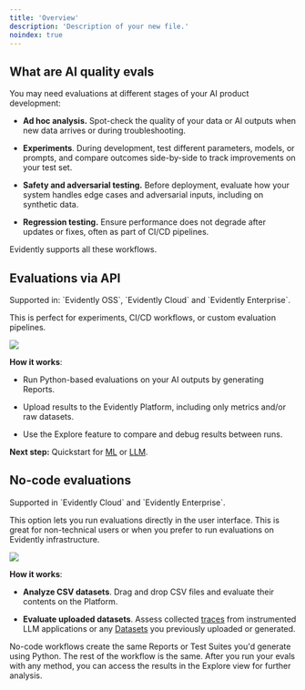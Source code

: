```yaml
---
title: 'Overview'
description: 'Description of your new file.'
noindex: true
---
```


## What are AI quality evals

You may need evaluations at different stages of your AI product development:

* **Ad hoc analysis.** Spot-check the quality of your data or AI outputs when new data arrives or during troubleshooting.

* **Experiments**. During development, test different parameters, models, or prompts, and compare outcomes side-by-side to track improvements on your test set.

* **Safety and adversarial testing.** Before deployment, evaluate how your system handles edge cases and adversarial inputs, including on synthetic data.

* **Regression testing.** Ensure performance does not degrade after updates or fixes, often as part of CI/CD pipelines.

Evidently supports all these workflows.

## Evaluations via API

<Check>
  Supported in: `Evidently OSS`, `Evidently Cloud` and `Evidently Enterprise`.
</Check>

This is perfect for experiments, CI/CD workflows, or custom evaluation pipelines.

![](/images/evals_flow_python.png)

**How it works**:

* Run Python-based evaluations on your AI outputs by generating Reports.

* Upload results to the Evidently Platform, including only metrics and/or raw datasets.

* Use the Explore feature to compare and debug results between runs.

**Next step:** Quickstart for [ML](/ml_quickstart) or [LLM](/llm_quickstart).

## No-code evaluations

<Check>
  Supported in `Evidently Cloud` and `Evidently Enterprise`.
</Check>

This option lets you run evaluations directly in the user interface. This is great for non-technical users or when you prefer to run evaluations on Evidently infrastructure.

![](/images/evals_flow_nocode.png)

**How it works**:

* **Analyze CSV datasets**. Drag and drop CSV files and evaluate their contents on the Platform.

* **Evaluate uploaded datasets**. Assess collected [traces](/docs/platform/tracing_overview) from instrumented LLM applications or any [Datasets](/docs/platform/datasets_overview) you previously uploaded or generated.

No-code workflows create the same Reports or Test Suites you'd generate using Python. The rest of the workflow is the same. After you run your evals with any method, you can access the results in the Explore view for further analysis.